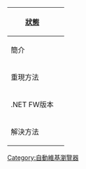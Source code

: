 {| class=wikitable style="margin-bottom:0em;"
|-
! [[Wikipedia:AutoWikiBrowser/Bugs/Status|狀態]]
| {{Wikipedia:AutoWikiBrowser/Bugs/Status|{{{status}}}}}
|-
! 簡介
| {{{description}}}
|-
! 重現方法
| {{{duplicate|Unknown}}}
! 操作系統
| {{{OS|Unknown}}}
|-
! .NET FW版本
| {{{net|Unknown}}}
|-
! 解決方法
| {{{workaround|無}}}
|}

<noinclude>
[[Category:自動維基瀏覽器]]
</noinclude>